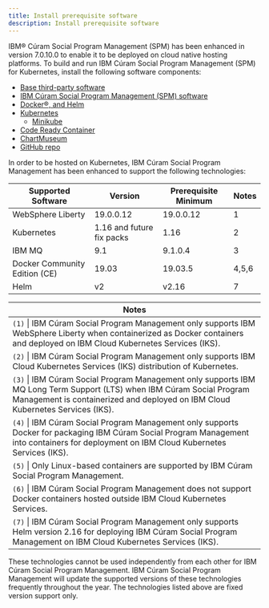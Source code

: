 ```yaml
---
title: Install prerequisite software
description: Install prerequisite software
---
```


IBM® Cúram Social Program Management (SPM) has been enhanced in version 7.0.10.0 to enable it to be deployed on cloud native hosting platforms.
To build and run IBM Cúram Social Program Management (SPM) for Kubernetes, install the following software components:

* [Base third-party software](/prereq/3rdparty-sw)
* [IBM Cúram Social Program Management (SPM) software](/deploy-spm/SPM-sw)
* [Docker®, and Helm](/prereq/docker-helm)
* [Kubernetes](/prereq/kubernetes/kubernetes-overview)
  * [Minikube](/prereq/kubernetes/minikube)
* [Code Ready Container](/prereq/openshift/codeready-containers)
* [ChartMuseum](/prereq/chartmuseum)
* [GitHub repo](/prereq/git)

In order to be hosted on Kubernetes, IBM Cúram Social Program Management has been enhanced to support the following technologies:

| Supported Software            | Version                   | Prerequisite Minimum | Notes |
| ----------------------------- | ------------------------- | -------------------- | ------|
| WebSphere Liberty             | 19.0.0.12                 | 19.0.0.12            | 1     |
| Kubernetes                    | 1.16 and future fix packs | 1.16                 | 2     |
| IBM MQ                        | 9.1                       | 9.1.0.4              | 3     |
| Docker Community Edition (CE) | 19.03                     | 19.03.5              | 4,5,6 |
| Helm                          | v2                        | v2.16                | 7     |

|Notes|
|-|
|`(1)` &#124; IBM Cúram Social Program Management only supports IBM WebSphere Liberty when containerized as Docker containers and deployed on IBM Cloud Kubernetes Services (IKS). |
|`(2)` &#124; IBM Cúram Social Program Management only supports IBM Cloud Kubernetes Services (IKS) distribution of Kubernetes.|
|`(3)` &#124; IBM Cúram Social Program Management only supports IBM MQ Long Term Support (LTS) when IBM Cúram Social Program Management is containerized and deployed on IBM Cloud Kubernetes Services (IKS).|
|`(4)` &#124; IBM Cúram Social Program Management only supports Docker for packaging IBM Cúram Social Program Management into containers for deployment on IBM Cloud Kubernetes Services (IKS).|
|`(5)` &#124; Only Linux-based containers are supported by IBM Cúram Social Program Management.|
|`(6)` &#124; IBM Cúram Social Program Management does not support Docker containers hosted outside IBM Cloud Kubernetes Services.|
|`(7)` &#124; IBM Cúram Social Program Management only supports Helm version 2.16 for deploying IBM Cúram Social Program Management on IBM Cloud Kubernetes Services (IKS).|

These technologies cannot be used independently from each other for IBM Cúram Social Program Management. IBM Cúram Social Program Management will update the supported versions of these technologies frequently throughout the year.
The technologies listed above are fixed version support only.
